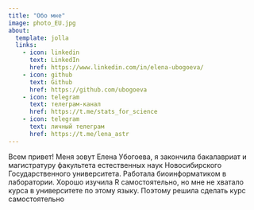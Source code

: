```yaml
---
title: "Обо мне"
image: photo_EU.jpg
about:
  template: jolla
  links:
    - icon: linkedin
      text: LinkedIn
      href: https://www.linkedin.com/in/elena-ubogoeva/
    - icon: github
      text: Github
      href: https://github.com/ubogoeva
    - icon: telegram
      text: телеграм-канал
      href: https://t.me/stats_for_science
    - icon: telegram
      text: личный телеграм
      href: https://t.me/lena_astr
---
```


Всем привет! Меня зовут Елена Убогоева, я закончила бакалавриат и магистратуру факультета естественных наук Новосибирского Государственного университета. Работала биоинформатиком в лаборатории. Хорошо изучила R самостоятельно, но мне не хватало курса в университете по этому языку. Поэтому решила сделать курс самостоятельно
